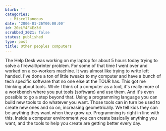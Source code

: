 ```yaml
---
blurb: ''
categories:
  - Miscellaneous
date: '2006-01-26T00:00:00'
id: 20eLY4F4Ez3d
scrubbed_2021: false
status: published
type: post
title: Other peoples computers
---
```


The Help Desk was working on my laptop for about 5 hours today
trying to solve a firewall/printer problem. For some of that time I
went over and worked on a co-workers machine. It was almost like
trying to write left handed. I've done a ton of little tweaks to my
computer and have a bunch of tech specific software that no one
else at the TOUR has. This got me thinking about tools. While I
think of a computer as a tool, it's really more of a workbench
where you put tools (software) and use them. And it's even possible
to go a step beyond that. Using a programming language you can
build new tools to do whatever you want. Those tools can in turn be
used to create new ones and so on, increasing geometrically. We
tell kids they can be anything they want when they grow up.
Programming is right in line with this. Inside a computer
environment you can create basically anything you want, and the
tools to help you create are getting better every day.
